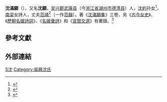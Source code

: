 {{expand|time=2016-10-30T00:42:40+00:00}}
{{refimprove|time=2016-10-30T00:42:40+00:00}}

{{Infobox person
| name          = 沈滿願
| image         = 
| alt           = 
| caption       = 
| birth_name    = 
| birth_date    = 
| birth_place   = 吳興武康{{small|（今[[浙江省|浙江]][[德清縣|德淸]]）}}
| death_date    = 6世紀
| death_place   = 
| nationality   = [[南梁|南梁]]
| other_names   = 沈願
| occupation    = [[詩人|詩人]]
| years_active  = 6世紀
| known_for     = [[舊體詩#中國|詩歌]]
| notable_works = 《詠步搖花》等
}}

'''沈滿願'''（{{bd|？||？||}}），又名'''沈願'''，[[吴兴郡|吴兴郡]][[武康县|武康县]]（今[[浙江省|浙江省]][[湖州市|湖州市]][[德清县|德清县]]）人，[[沈約|沈約]]孙女<ref>{{cite web|url=http://cbdb.fas.harvard.edu/cbdbapi/person.php?name=Shen%20Manyuan|title=出處：明淸婦女著作數據庫, 頁2012|accessdate=2016-10-30|archive-date=2016-10-31|archive-url=https://web.archive.org/web/20161031025533/http://cbdb.fas.harvard.edu/cbdbapi/person.php?name=Shen%20Manyuan|dead-url=no}}</ref>，[[南梁|南梁]]女詩人，丈夫[[范靖|范靖]]<ref>{{cite web |url=http://ccsdb.ncl.edu.tw/ccs/image/01_001_001_02_01.pdf |title=書評《玉臺新詠》英譯本 |author=[[林文月|林文月]] |quote=凡女性作家能查出其本人姓名者皆予以還原，如范靖婦稱沈滿願「Shen Man-Yüan」。 |accessdate=2017-04-06 |archive-date=2017-04-06 |archive-url=https://web.archive.org/web/20170406201527/http://ccsdb.ncl.edu.tw/ccs/image/01_001_001_02_01.pdf |dead-url=no }}</ref>（一作[[范靜|范靜]]）。著《[[沈滿願集|沈滿願集]]》三卷，另《[[古今女史|古今女史]]》、《[[歷朝名媛詩詞|歷朝名媛詩詞]]》、《[[名媛彙詩|名媛彙詩]]》和《[[宮閨文選|宮閨文選]]》有著錄。<ref>{{cite web|url=http://digital.library.mcgill.ca/mingqing/search/details-poet.php?poetID=2012&showworks=1&showanth=1&showshihuaon=1&showpoems=&language=|title=人名 [沈滿願]}}</ref>

==參考文獻==
{{Reflist}}

== 外部連結 ==
{{Wikisource author}}

{{Authority control}}

[[Category:南朝诗人|S沈]]
[[Category:吳興沈氏|Category:吳興沈氏]]